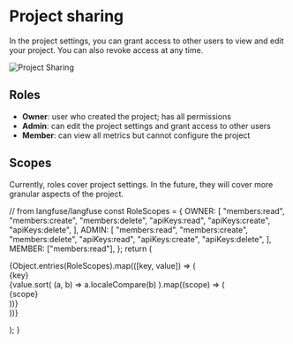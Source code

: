 # Project sharing

In the project settings, you can grant access to other users to view and edit your project. You can also revoke access at any time.

![Project Sharing](/images/docs/project-sharing.gif)

## Roles

- **Owner**: user who created the project; has all permissions
- **Admin**: can edit the project settings and grant access to other users
- **Member**: can view all metrics but cannot configure the project

## Scopes

Currently, roles cover project settings. In the future, they will cover more granular aspects of the project.

  // from langfuse/langfuse
  const RoleScopes = {
    OWNER: [
      "members:read",
      "members:create",
      "members:delete",
      "apiKeys:read",
      "apiKeys:create",
      "apiKeys:delete",
    ],
    ADMIN: [
      "members:read",
      "members:create",
      "members:delete",
      "apiKeys:read",
      "apiKeys:create",
      "apiKeys:delete",
    ],
    MEMBER: ["members:read"],
  };
  return (
    <div className="flex gap-5 mt-4">
      {Object.entries(RoleScopes).map(([key, value]) => (
        <div key={key}>
          <div
          className="border-b pb-2 mb-2 border-gray-600"
          >{key}</div>
          {value.sort(
            (a, b) => a.localeCompare(b)
          ).map((scope) => (
            <div key={scope}
            className="text-sm mt-1"
            >{scope}</div>
          ))}
        </div>
      ))}
    </div>

);
}

<RolePermissionTable />
